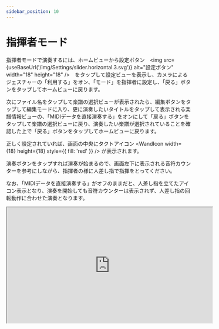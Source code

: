 ```yaml
---
sidebar_position: 10
---
```


# 指揮者モード 



指揮者モードで演奏するには、ホームビューから設定ボタン　<img src={useBaseUrl('/img/Settings/slider.horizontal.3.svg')} alt="設定ボタン" width="18" height="18"  />　をタップして設定ビューを表示し、カメラによるジェスチャーの「利用する」をオン、「モード」を指揮者に設定し、「戻る」ボタンをタップしてホームビューに戻ります。

次にファイル名をタップして楽譜の選択ビューが表示されたら、編集ボタンをタップして編集モードに入り、更に演奏したいタイトルをタップして表示される楽譜情報ビューの、「MIDIデータを直接演奏する」をオンにして「戻る」ボタンをタップして楽譜の選択ビューに戻り、演奏したい楽譜が選択されていることを確認した上で「戻る」ボタンをタップしてホームビューに戻ります。


正しく設定されていれば、画面の中央にタクトアイコン <WandIcon width={18} height={18} style={{ fill: 'red' }} /> が表示されます。


演奏ボタンをタップすれば演奏が始まるので、画面左下に表示される音符カウンターを参考にしながら、指揮者の様に人差し指で指揮をとってください。

なお、「MIDIデータを直接演奏する」がオフのままだと、人差し指を立てたアイコン表示となり、演奏を開始しても音符カウンターは表示されず、人差し指の回転動作に合わせた演奏となります。

<iframe width="560" height="315" src="https://www.youtube.com/embed/B37Cs_Ax218" allowFullScreen></iframe>
